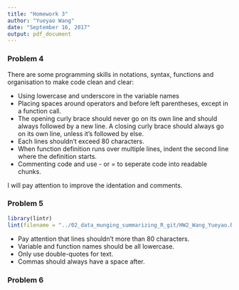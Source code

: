 ```yaml
---
title: "Homework 3"
author: "Yueyao Wang"
date: "September 16, 2017"
output: pdf_document
---
```


### Problem 4  

There are some programming skills in notations, syntax, functions and organisation to make code clean and clear:  

- Using lowercase and underscore in the variable names
- Placing spaces around operators and before left parentheses, except in a function call.
- The opening curly brace should never go on its own line and should always followed by a new line. A closing curly brace should always go on its own line, unless it's followed by else.
- Each lines shouldn't exceed 80 characters.
- When function definition runs over multiple lines, indent the second line where the definition starts.
- Commenting code and use - or = to seperate code into readable chunks.  

I will pay attention to improve the identation and comments.  

### Problem 5  
```r
library(lintr)
lint(filename = "../02_data_munging_summarizing_R_git/HW2_Wang_Yueyao.Rmd")
```   

- Pay attention that lines shouldn't more than 80 characters.
- Variable and function names should be all lowercase.
- Only use double-quotes for text.
- Commas should always have a space after.

### Problem 6  
```r

```



